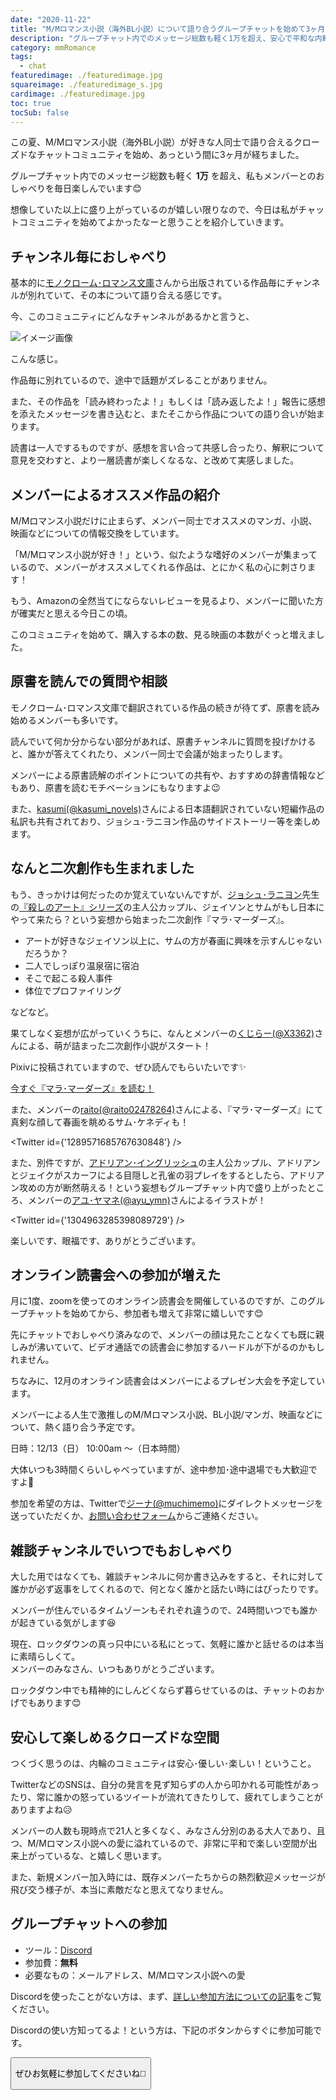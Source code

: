 ```yaml
---
date: "2020-11-22"
title: "M/Mロマンス小説（海外BL小説）について語り合うグループチャットを始めて3ヶ月が経ちました"
description: "グループチャット内でのメッセージ総数も軽く1万を超え、安心で平和な内輪でのおしゃべりを毎日楽しんでいます。メンバー同士でオススメの小説、マンガ、映画などを紹介し合ったり、みんなで妄想を広げて二次創作が生まれたりと、予想外の展開も。"
category: mmRomance
tags:
  - chat
featuredimage: ./featuredimage.jpg
squareimage: ./featuredimage_s.jpg
cardimage: ./featuredimage.jpg
toc: true
tocSub: false
---
```



この夏、M/Mロマンス小説（海外BL小説）が好きな人同士で語り合えるクローズドなチャットコミュニティを始め、あっという間に3ヶ月が経ちました。

グループチャット内でのメッセージ総数も軽く __1万__ を超え、私もメンバーとのおしゃべりを毎日楽しんでいます😊

想像していた以上に盛り上がっているのが嬉しい限りなので、今日は私がチャットコミュニティを始めてよかったなーと思うことを紹介していきます。

## チャンネル毎におしゃべり

基本的に[モノクローム･ロマンス文庫](https://www.shinshokan.com/monochrome/)さんから出版されている作品毎にチャンネルが別れていて、その本について語り合える感じです。

今、このコミュニティにどんなチャンネルがあるかと言うと、

![イメージ画像](./channels.jpg)

こんな感じ。

作品毎に別れているので、途中で話題がズレることがありません。

また、その作品を「読み終わったよ！」もしくは「読み返したよ！」報告に感想を添えたメッセージを書き込むと、またそこから作品についての語り合いが始まります。

読書は一人でするものですが、感想を言い合って共感し合ったり、解釈について意見を交わすと、より一層読書が楽しくなるな、と改めて実感しました。

## メンバーによるオススメ作品の紹介

M/Mロマンス小説だけに止まらず、メンバー同士でオススメのマンガ、小説、映画などについての情報交換をしています。

「M/Mロマンス小説が好き！」という、似たような嗜好のメンバーが集まっているので、メンバーがオススメしてくれる作品は、とにかく私の心に刺さります！

もう、Amazonの全然当てにならないレビューを見るより、メンバーに聞いた方が確実だと思える今日この頃。

このコミュニティを始めて、購入する本の数、見る映画の本数がぐっと増えました。

## 原書を読んでの質問や相談

モノクローム･ロマンス文庫で翻訳されている作品の続きが待てず、原書を読み始めるメンバーも多いです。

読んでいて何か分からない部分があれば、原書チャンネルに質問を投げかけると、誰かが答えてくれたり、メンバー同士で会議が始まったりします。

メンバーによる原書読解のポイントについての共有や、おすすめの辞書情報などもあり、原書を読むモチベーションにもなりますよ😉

また、[kasumi(@kasumi_novels)](https://twitter.com/kasumi_novels)さんによる日本語翻訳されていない短編作品の私訳も共有されており、ジョシュ･ラニヨン作品のサイドストーリー等を楽しめます。

## なんと二次創作も生まれました

もう、きっかけは何だったのか覚えていないんですが、[ジョシュ･ラニヨン](/tags/josh-lanyon/)先生の[『殺しのアート』シリーズ](/tags/the-art-of-murder/)の主人公カップル、ジェイソンとサムがもし日本にやって来たら？という妄想から始まった二次創作『マラ･マーダーズ』。

- アートが好きなジェイソン以上に、サムの方が春画に興味を示すんじゃないだろうか？
- 二人でしっぽり温泉宿に宿泊
- そこで起こる殺人事件
- 体位でプロファイリング

などなど。

果てしなく妄想が広がっていくうちに、なんとメンバーの[くじらー(@X3362)](https://twitter.com/X3362)さんによる、萌が詰まった二次創作小説がスタート！

Pixivに投稿されていますので、ぜひ読んでもらいたいです✨

[今すぐ『マラ･マーダーズ』を読む！](https://www.pixiv.net/novel/series/1370481)

また、メンバーの[raito(@raito02478264)](https://twitter.com/raito02478264)さんによる、『マラ･マーダーズ』にて真剣な顔して春画を眺めるサム･ケネディも！

<Twitter id={'1289571685767630848'} />

また、別件ですが、[アドリアン･イングリッシュ](/tags/adrien-english/)の主人公カップル、アドリアンとジェイクがスカーフによる目隠しと孔雀の羽プレイをするとしたら、アドリアン攻めの方が断然萌える！という妄想もグループチャット内で盛り上がったところ、メンバーの[アユ･ヤマネ(@ayu_ymn)](https://twitter.com/ayu_ymn)さんによるイラストが！

<Twitter id={'1304963285398089729'} />

楽しいです、眼福です、ありがとうございます。

## オンライン読書会への参加が増えた

月に1度、zoomを使ってのオンライン読書会を開催しているのですが、このグループチャットを始めてから、参加者も増えて非常に嬉しいです😊

先にチャットでおしゃべり済みなので、メンバーの顔は見たことなくても既に親しみが沸いていて、ビデオ通話での読書会に参加するハードルが下がるのかもしれません。

ちなみに、12月のオンライン読書会はメンバーによるプレゼン大会を予定しています。

メンバーによる人生で激推しのM/Mロマンス小説、BL小説/マンガ、映画などについて、熱く語り合う予定です。

日時：12/13（日） 10:00am 〜（日本時間）

大体いつも3時間くらいしゃべっていますが、途中参加･途中退場でも大歓迎ですよ🙌

参加を希望の方は、Twitterで[ジーナ(@muchimemo)](https://twitter.com/muchimemo)にダイレクトメッセージを送っていただくか、[お問い合わせフォーム](/contact/)からご連絡ください。

## 雑談チャンネルでいつでもおしゃべり

大した用ではなくても、雑談チャンネルに何か書き込みをすると、それに対して誰かが必ず返事をしてくれるので、何となく誰かと話たい時にはぴったりです。

メンバーが住んでいるタイムゾーンもそれぞれ違うので、24時間いつでも誰かが起きている気がします😆

現在、ロックダウンの真っ只中にいる私にとって、気軽に誰かと話せるのは本当に素晴らしくて。  
メンバーのみなさん、いつもありがとうございます。

ロックダウン中でも精神的にしんどくならず暮らせているのは、チャットのおかげでもあります😊

## 安心して楽しめるクローズドな空間

つくづく思うのは、内輪のコミュニティは安心･優しい･楽しい！ということ。

TwitterなどのSNSは、自分の発言を見ず知らずの人から叩かれる可能性があったり、常に誰かの怒っているツイートが流れてきたりして、疲れてしまうことがありますよね😥

メンバーの人数も現時点で21人と多くなく、みなさん分別のある大人であり、且つ、M/Mロマンス小説への愛に溢れているので、非常に平和で楽しい空間が出来上がっているな、と嬉しく思います。

また、新規メンバー加入時には、既存メンバーたちからの熱烈歓迎メッセージが飛び交う様子が、本当に素敵だなと思えてなりません。

## グループチャットへの参加

- ツール：[Discord](https://discord.com/)
- 参加費：__無料__
- 必要なもの：メールアドレス、M/Mロマンス小説への愛

Discordを使ったことがない方は、まず、[詳しい参加方法についての記事](/mm-romance/community/)をご覧ください。

Discordの使い方知ってるよ！という方は、下記のボタンからすぐに参加可能です。

<Button label='チャットに参加する' url='https://discord.gg/DrquTRknc5' />

ぜひお気軽に参加してくださいね👋
